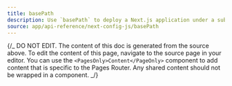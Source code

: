 ```yaml
---
title: basePath
description: Use `basePath` to deploy a Next.js application under a sub-path of a domain.
source: app/api-reference/next-config-js/basePath
---
```


{/_ DO NOT EDIT. The content of this doc is generated from the source above. To edit the content of this page, navigate to the source page in your editor. You can use the `<PagesOnly>Content</PageOnly>` component to add content that is specific to the Pages Router. Any shared content should not be wrapped in a component. _/}
